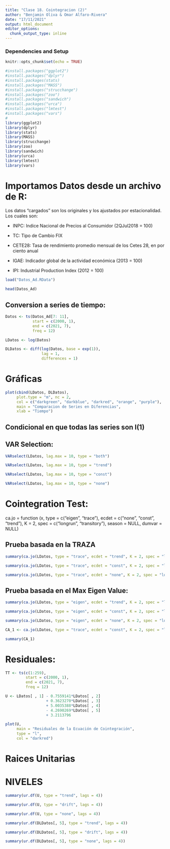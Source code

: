 ```yaml
---
title: "Clase 18. Cointegracion (2)"
author: "Benjamin Oliva & Omar Alfaro-Rivera"
date: "17/11/2021"
output: html_document
editor_options: 
  chunk_output_type: inline
---
```


### Dependencies and Setup
```r
knitr::opts_chunk$set(echo = TRUE)

#install.packages("ggplot2")
#install.packages("dplyr")
#install.packages(stats)
#install.packages("MASS")
#install.packages("strucchange")
#install.packages("zoo")
#install.packages("sandwich")
#install.packages("urca")
#install.packages("lmtest")
#install.packages("vars")
# 
library(ggplot2)
library(dplyr)
library(stats)
library(MASS)
library(strucchange)
library(zoo)
library(sandwich)
library(urca)
library(lmtest)
library(vars)

```

# Importamos Datos desde un archivo de R:

Los datos "cargados" son los originales y los ajustados por estacionalidad. Los cuales son:

* INPC: Indice Nacional de Precios al Consumidor (2QJul2018 = 100)

* TC: Tipo de Cambio FIX 

* CETE28: Tasa de rendimiento promedio mensual de los Cetes 28, en por ciento anual

* IGAE: Indicador global de la actividad económica (2013 = 100)

* IPI: Industrial Production Index (2012 = 100)

```r

load("Datos_Ad.RData")

head(Datos_Ad)

```

## Conversion a series de tiempo:

```r

Datos <- ts(Datos_Ad[7: 11], 
            start = c(2000, 1), 
            end = c(2021, 7), 
            freq = 12)

LDatos <- log(Datos)

DLDatos <- diff(log(Datos, base = exp(1)), 
                lag = 1, 
                differences = 1)

```

# Gráficas
```r

plot(cbind(LDatos, DLDatos), 
     plot.type = "m", nc = 2,
     col = c("darkgreen", "darkblue", "darkred", "orange", "purple"), 
     main = "Comparacion de Series en Diferencias", 
     xlab = "Tiempo")

```

## Condicional en que todas las series son I(1)
 
 
 
## VAR Selection:

```r

VARselect(LDatos, lag.max = 10, type = "both")

VARselect(LDatos, lag.max = 10, type = "trend")

VARselect(LDatos, lag.max = 10, type = "const")

VARselect(LDatos, lag.max = 10, type = "none")

```

# Cointegration Test:
ca.jo = function (x, type = c("eigen", "trace"), ecdet = c("none", "const", 
"trend"), K = 2, spec = c("longrun", "transitory"), season = NULL, 
dumvar = NULL) 

## Prueba basada en la TRAZA

```r

summary(ca.jo(LDatos, type = "trace", ecdet = "trend", K = 2, spec = "longrun"))

summary(ca.jo(LDatos, type = "trace", ecdet = "const", K = 2, spec = "longrun"))

summary(ca.jo(LDatos, type = "trace", ecdet = "none", K = 2, spec = "longrun"))

```

## Prueba basada en el Max Eigen Value:

```r

summary(ca.jo(LDatos, type = "eigen", ecdet = "trend", K = 2, spec = "longrun"))

summary(ca.jo(LDatos, type = "eigen", ecdet = "const", K = 2, spec = "longrun"))

summary(ca.jo(LDatos, type = "eigen", ecdet = "none", K = 2, spec = "longrun"))

```

```r

CA_1 <- ca.jo(LDatos, type = "trace", ecdet = "const", K = 2, spec = "longrun")

summary(CA_1)

```

# Residuales:

```r

TT <- ts(c(1:259), 
         start = c(2000, 1), 
         end = c(2021, 7), 
         freq = 12)

```

```r

U <- LDatos[ , 1] - 0.7559141*LDatos[ , 2] 
                  + 0.3623270*LDatos[ , 3] 
                  + 5.0035388*LDatos[ , 4] 
                  - 4.2690269*LDatos[ , 5] 
                  + 3.2113796

```

```r

plot(U, 
     main = "Residuales de la Ecuación de Cointegración",
     type = "l", 
     col = "darkred")

```

# Raices Unitarias
# NIVELES

```r

summary(ur.df(U, type = "trend", lags = 4))

summary(ur.df(U, type = "drift", lags = 4))

summary(ur.df(U, type = "none", lags = 4))

```

```r

summary(ur.df(DLDatos[, 5], type = "trend", lags = 4))

summary(ur.df(DLDatos[, 5], type = "drift", lags = 4))

summary(ur.df(DLDatos[, 5], type = "none", lags = 4))

```



